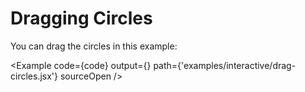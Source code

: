 
# Dragging Circles

You can drag the circles in this example:

<Example
  code={code}
  output={<Graph />}
  path={'examples/interactive/drag-circles.jsx'}
  sourceOpen
/>
